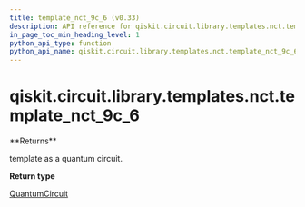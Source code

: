 ```yaml
---
title: template_nct_9c_6 (v0.33)
description: API reference for qiskit.circuit.library.templates.nct.template_nct_9c_6 in qiskit v0.33
in_page_toc_min_heading_level: 1
python_api_type: function
python_api_name: qiskit.circuit.library.templates.nct.template_nct_9c_6
---
```


<span id="qiskit-circuit-library-templates-nct-template-nct-9c-6" />

# qiskit.circuit.library.templates.nct.template\_nct\_9c\_6

<Function id="qiskit.circuit.library.templates.nct.template_nct_9c_6" isDedicatedPage={true} github="https://github.com/qiskit/qiskit/tree/stable/0.19/qiskit/circuit/library/templates/nct/template_nct_9c_6.py" signature="template_nct_9c_6()">
  **Returns**

  template as a quantum circuit.

  **Return type**

  [QuantumCircuit](qiskit.circuit.QuantumCircuit "qiskit.circuit.QuantumCircuit")
</Function>

